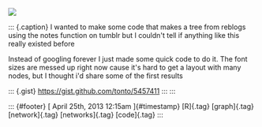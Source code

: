 ![](../../media/48832278648.png)

::: {.caption}
I wanted to make some code that makes a tree from reblogs using the
notes function on tumblr but I couldn't tell if anything like this
really existed before

Instead of googling forever I just made some quick code to do it. The
font sizes are messed up right now cause it's hard to get a layout with
many nodes, but I thought i'd share some of the first results

::: {.gist}
<https://gist.github.com/tonto/5457411>
:::
:::

::: {#footer}
[ April 25th, 2013 12:15am ]{#timestamp} [R]{.tag} [graph]{.tag}
[network]{.tag} [networks]{.tag} [code]{.tag}
:::
